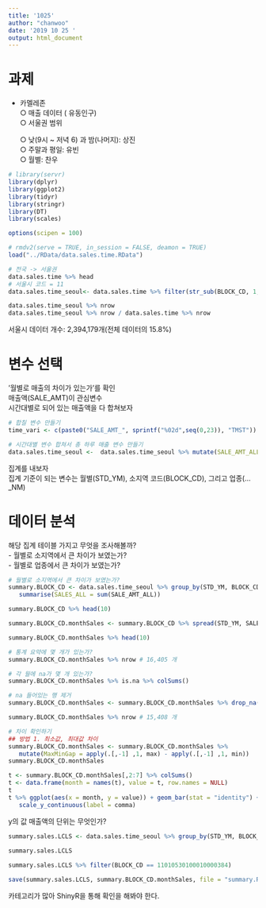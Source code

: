 ```yaml
---
title: '1025'
author: "chanwoo"
date: '2019 10 25 '
output: html_document
---
```


# 과제
   - 카멜레존  
      ○ 매출 데이터   ( 유동인구)  
      ○ 서울권 범위  
      
      ○ 낮(9시 ~ 저녁 6) 과 밤(나머지): 상진   
      ○ 주말과 평일: 유빈  
      ○ 월별: 찬우  

```r
# library(servr)
library(dplyr)
library(ggplot2)
library(tidyr)
library(stringr)
library(DT)
library(scales)

options(scipen = 100)

# rmdv2(serve = TRUE, in_session = FALSE, deamon = TRUE)
load("../RData/data.sales.time.RData")
```


```r
# 전국 -> 서울권
data.sales.time %>% head
# 서울시 코드 = 11
data.sales.time_seoul<- data.sales.time %>% filter(str_sub(BLOCK_CD, 1, 2) == 11) 
```

```r
data.sales.time_seoul %>% nrow
data.sales.time_seoul %>% nrow / data.sales.time %>% nrow
```
서울시 데이터 개수: 2,394,179개(전체 데이터의 15.8%)

# 변수 선택
'월별로 매출의 차이가 있는가'를 확인  
매출액(SALE_AMT)이 관심변수  
시간대별로 되어 있는 매출액을 다 합쳐보자  
```r
# 합칠 변수 만들기
time_vari <- c(paste0("SALE_AMT_", sprintf("%02d",seq(0,23)), "TMST"))

# 시간대별 변수 합쳐서 총 하루 매출 변수 만들기
data.sales.time_seoul <-  data.sales.time_seoul %>% mutate(SALE_AMT_ALL = apply(data.sales.time_seoul[,time_vari],1,sum))
```

집계를 내보자  
집계 기준이 되는 변수는 월별(STD_YM), 소지역 코드(BLOCK_CD), 그리고 업종(..._NM)


# 데이터 분석
해당 집계 테이블 가지고 무엇을 조사해볼까?  
- 월별로 소지역에서 큰 차이가 보였는가?  
- 월별로 업종에서 큰 차이가 보였는가?  
```r
# 월별로 소지역에서 큰 차이가 보였는가?
summary.BLOCK_CD <- data.sales.time_seoul %>% group_by(STD_YM, BLOCK_CD) %>% 
   summarise(SALES_ALL = sum(SALE_AMT_ALL))

summary.BLOCK_CD %>% head(10)

summary.BLOCK_CD.monthSales <- summary.BLOCK_CD %>% spread(STD_YM, SALES_ALL)

summary.BLOCK_CD.monthSales %>% head(10)

# 통계 요약에 몇 개가 있는가?
summary.BLOCK_CD.monthSales %>% nrow # 16,405 개

# 각 월에 na가 몇 개 있는가?
summary.BLOCK_CD.monthSales %>% is.na %>% colSums()

# na 들어있는 행 제거
summary.BLOCK_CD.monthSales <- summary.BLOCK_CD.monthSales %>% drop_na()

summary.BLOCK_CD.monthSales %>% nrow # 15,408 개

# 차이 확인하기
## 방법 1. 최소값, 최대값 차이
summary.BLOCK_CD.monthSales <- summary.BLOCK_CD.monthSales %>% 
   mutate(MaxMinGap = apply(.[,-1] ,1, max) - apply(.[,-1] ,1, min))
summary.BLOCK_CD.monthSales

t <- summary.BLOCK_CD.monthSales[,2:7] %>% colSums() 
t <- data.frame(month = names(t), value = t, row.names = NULL)
t
t %>% ggplot(aes(x = month, y = value)) + geom_bar(stat = "identity") +
   scale_y_continuous(label = comma) 


```
y의 값 매출액의 단위는 무엇인가?  

```r
summary.sales.LCLS <- data.sales.time_seoul %>% group_by(STD_YM, BLOCK_CD, LCLS_NM) %>% summarise(N = n(),
                                                                            SALES_ALL = sum(SALE_AMT_ALL))
summary.sales.LCLS

summary.sales.LCLS %>% filter(BLOCK_CD == 11010530100010000384)

save(summary.sales.LCLS, summary.BLOCK_CD.monthSales, file = "summary.RData")
```
카테고리가 많아 ShinyR을 통해 확인을 해봐야 한다.

